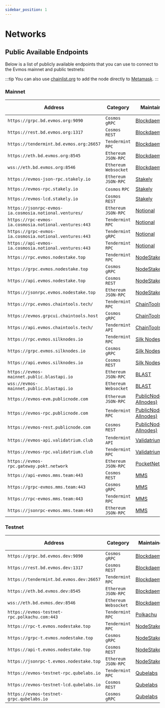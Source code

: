 ```yaml
---
sidebar_position: 1
---
```


# Networks

## Public Available Endpoints

Below is a list of publicly available endpoints that you can use to connect to the Evmos mainnet and
public testnets:

:::tip
You can also use [chainlist.org](https://chainlist.org/) to add the node directly to [Metamask](./../../use/connect-your-wallet/metamask#automatic-import).
:::

### Mainnet

| Address                                       | Category               | Maintainer                              | Node Type  |
| --------------------------------------------- | ---------------------- | --------------------------------------- | -----------|
| `https://grpc.bd.evmos.org:9090`              | `Cosmos` `gRPC`        | [Blockdaemon](https://blockdaemon.com/) | Archival  |
| `https://rest.bd.evmos.org:1317`              | `Cosmos` `REST`        | [Blockdaemon](https://blockdaemon.com/) | Archival  |
| `https://tendermint.bd.evmos.org:26657`       | `Tendermint` `RPC`     | [Blockdaemon](https://blockdaemon.com/) | Archival  |
| `https://eth.bd.evmos.org:8545`               | `Ethereum` `JSON-RPC`  | [Blockdaemon](https://blockdaemon.com/) | Archival  |
| `wss://eth.bd.evmos.org:8546`                 | `Ethereum` `Websocket` | [Blockdaemon](https://blockdaemon.com/) | --  |
| `https://evmos-json-rpc.stakely.io`           | `Ethereum` `JSON-RPC`  | [Stakely](https://stakely.io/)          | Pruned  |
| `https://evmos-rpc.stakely.io`                | `Cosmos` `RPC`         | [Stakely](https://stakely.io/)          | Pruned  |
| `https://evmos-lcd.stakely.io`                | `Cosmos` `REST`        | [Stakely](https://stakely.io/)          | Pruned  |
| `https://jsonrpc-evmos-ia.cosmosia.notional.ventures/` | `Ethereum` `JSON-RPC`  | [Notional](https://notional.ventures/)  | Pruned  |
| `https://rpc-evmos-ia.cosmosia.notional.ventures:443`  | `Tendermint` `RPC`     | [Notional](https://notional.ventures/)  | Pruned  |
| `https://grpc-evmos-ia.cosmosia.notional.ventures:443` | `Tendermint` `gRPC`    | [Notional](https://notional.ventures/)  | Pruned  |
| `https://api-evmos-ia.cosmosia.notional.ventures:443`  | `Tendermint` `RPC`     | [Notional](https://notional.ventures/)  | Pruned  |
| `https://rpc.evmos.nodestake.top`             | `Tendermint` `RPC`     | [NodeStake](https://nodestake.top/)     | Pruned  |
| `https://grpc.evmos.nodestake.top`            | `Cosmos` `gRPC`        | [NodeStake](https://nodestake.top/)     | Pruned  |
| `https://api.evmos.nodestake.top`             | `Cosmos` `REST`        | [NodeStake](https://nodestake.top/)     | Pruned  |
| `https://jsonrpc.evmos.nodestake.top`         | `Ethereum` `JSON-RPC`  | [NodeStake](https://nodestake.top/)     | Pruned  |
| `https://rpc.evmos.chaintools.tech/`          | `Tendermint` `RPC`     | [ChainTools](https://chaintools.tech/)  | Pruned  |
| `https://evmos.grpcui.chaintools.host`        | `Cosmos` `gRPC`        | [ChainTools](https://chaintools.tech/)  | Pruned  |
| `https://api.evmos.chaintools.tech/`          | `Tendermint` `API`     | [ChainTools](https://chaintools.tech/)  | Pruned  |
| `https://rpc.evmos.silknodes.io`              | `Tendermint` `RPC`     | [Silk Nodes](https://silknodes.io/)     | Pruned  |
| `https://grpc.evmos.silknodes.io`             | `Cosmos` `gRPC`        | [Silk Nodes](https://silknodes.io/)     | Pruned  |
| `https://api.evmos.silknodes.io`              | `Cosmos` `REST`        | [Silk Nodes](https://silknodes.io/)     | Pruned  |
| `https://evmos-mainnet.public.blastapi.io`    | `Ethereum` `JSON-RPC`  | [BLAST](https://blastapi.io/)           | Pruned  |
| `wss://evmos-mainnet.public.blastapi.io`      | `Ethereum` `Websocket` | [BLAST](https://blastapi.io/)           | Pruned  |
| `https://evmos-evm.publicnode.com`            | `Ethereum` `JSON-RPC`  | [PublicNode (by Allnodes)](https://evmos.publicnode.com/) | Pruned  |
| `https://evmos-rpc.publicnode.com`            | `Tendermint` `RPC`     | [PublicNode (by Allnodes)](https://evmos.publicnode.com/) | Pruned  |
| `https://evmos-rest.publicnode.com`           | `Cosmos` `REST`        | [PublicNode (by Allnodes)](https://evmos.publicnode.com/) | Pruned  |
| `https://evmos-api.validatrium.club`           | `Tendermint` `API`        | [Validatrium](https://validatrium.com/) | Pruned  |
| `https://evmos-rpc.validatrium.club`           | `Tendermint` `RPC`        | [Validatrium](https://validatrium.com/) | Pruned  |
| `https://evmos-rpc.gateway.pokt.network`      | `Ethereum` `JSON-RPC`  | [PocketNetwork](https://www.pokt.network/)  | Pruned  |
| `https://api-evmos.mms.team:443`              | `Cosmos` `REST`        | [MMS](https://mms.team/) | Pruned  |
| `https://grpc-evmos.mms.team:443`             | `Cosmos` `gRPC`        | [MMS](https://mms.team/) | Pruned  |
| `https://rpc-evmos.mms.team:443`              | `Tendermint` `RPC`     | [MMS](https://mms.team/) | Pruned  |
| `https://jsonrpc-evmos.mms.team:443`          | `Ethereum` `JSON-RPC`  | [MMS](https://mms.team/) | Pruned  |

### Testnet

| Address                                      | Category               | Maintainer                              | Node Type  |
| --------------------------------------------- | ---------------------- | --------------------------------------- | -----------|
| `https://grpc.bd.evmos.dev:9090`             | `Cosmos` `gRPC`        | [Blockdaemon](https://blockdaemon.com/) | Archival  |
| `https://rest.bd.evmos.dev:1317`             | `Cosmos` `REST`        | [Blockdaemon](https://blockdaemon.com/) | Archival  |
| `https://tendermint.bd.evmos.dev:26657`      | `Tendermint` `RPC`     | [Blockdaemon](https://blockdaemon.com/) | Archival  |
| `https://eth.bd.evmos.dev:8545`              | `Ethereum` `JSON-RPC`  | [Blockdaemon](https://blockdaemon.com/) | Archival  |
| `wss://eth.bd.evmos.dev:8546`                | `Ethereum` `Websocket` | [Blockdaemon](https://blockdaemon.com/) |  --     |
| `https://evmos-testnet-rpc.polkachu.com:443` | `Tendermint` `RPC`     | [Polkachu](https://polkachu.com)        | Pruned  |
| `https://rpc-t.evmos.nodestake.top`          | `Tendermint` `RPC`     | [NodeStake](https://nodestake.top/)     | Pruned  |
| `https://grpc-t.evmos.nodestake.top`         | `Cosmos` `gRPC`        | [NodeStake](https://nodestake.top/)     | Pruned  |
| `https://api-t.evmos.nodestake.top`          | `Cosmos` `REST`        | [NodeStake](https://nodestake.top/)     | Pruned  |
| `https://jsonrpc-t.evmos.nodestake.top`      | `Ethereum` `JSON-RPC`  | [NodeStake](https://nodestake.top/)     | Pruned  |
| `https://evmos-testnet-rpc.qubelabs.io`      | `Tendermint` `RPC`     | [Qubelabs](https://qubelabs.io/)        | Pruned  |
| `https://evmos-testnet-lcd.qubelabs.io`      | `Cosmos` `REST`        | [Qubelabs](https://qubelabs.io/)        | Pruned  |
| `https://evmos-testnet-grpc.qubelabs.io`     | `Cosmos` `gRPC`        | [Qubelabs](https://qubelabs.io/)        | Pruned  |